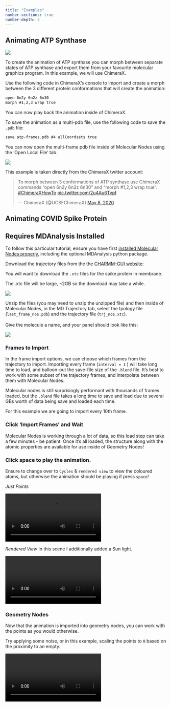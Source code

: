 ```yaml
---
title: "Examples"
number-sections: true
number-depth: 3
---
```


## Animating ATP Synthase

![](https://github.com/BradyAJohnston/MolecularNodes/raw/main/img/atp-animation-demo.gif)

To create the animation of ATP synthase you can morph between separate states of ATP synthase and export them from your favourite molecular graphics program.
In this example, we will use ChimeraX.

Use the following code in ChimeraX's console to import and create a morph between the 3 different protein conformations that will create the animation:

``` html
open 6n2y 6n2z 6n30
morph #1,2,3 wrap true
```

You can now play back the animation inside of ChimeraX.

To save the animation as a multi-pdb file, use the following code to save the `.pdb` file:

``` html
save atp-frames.pdb #4 allCoordsets true
```

You can now open the multi-frame pdb file inside of Molecular Nodes using the 'Open Local File' tab.

![](images/paste-4EFDF204.png)

This example is taken directly from the ChimeraX twitter account:

<blockquote class="twitter-tweet">

<p lang="en" dir="ltr">

To morph between 3 conformations of ATP synthase use ChimeraX commands "open 6n2y 6n2z 6n30" and "morph #1,2,3 wrap true".
<a href="https://twitter.com/hashtag/ChimeraXHowTo?src=hash&amp;ref_src=twsrc%5Etfw">#ChimeraXHowTo</a> <a href="https://t.co/2u4Au6Tvpf">pic.twitter.com/2u4Au6Tvpf</a>

</p>

--- ChimeraX (@UCSFChimeraX) <a href="https://twitter.com/UCSFChimeraX/status/1258888093068701696?ref_src=twsrc%5Etfw">May 8, 2020</a>

</blockquote>

```{=html}
<script async src="https://platform.twitter.com/widgets.js" charset="utf-8"></script>
```
## Animating COVID Spike Protein

::: callout-caution
# Requires MDAnalysis Installed

To follow this particular tutorial, ensure you have first [installed Molecular Nodes properly](installation.qmd), including the optional MDAnalysis python package.
:::

Download the trajectory files from the the [CHARMM-GUI website](https://charmm-gui.org/?doc=archive&lib=covid19):

You will want to download the `.xtc` files for the spike protein in membrane.

::: callout-caution
The .xtc file will be large, \~2GB so the download may take a while.
:::

![](images/paste-5562A342.png)

Unzip the files (you may need to unzip the unzipped file) and then inside of Molecular Nodes, in the MD Trajectory tab, select the tpology file (`last_frame_nos.pdb`) and the trajectory file (`trj_nos.xtc`).\
\
Give the molecule a name, and your panel should look like this:

![](images/paste-E4006B81.png)

### Frames to Import

In the frame import options, we can choose which frames from the trajectory to import.
Importing every frame (`interval = 1` ) will take long time to load, and balloon-out the save-file size of the `.blend` file.
It's best to work with some subset of the trajectory frames, and interpolate between them with Molecular Nodes.\

::: callout-note
Molecular nodes is still surprisingly performant with thousands of frames loaded, but the `.blend` file takes a long time to save and load due to several GBs worth of data being save and loaded each time.
:::

For this example we are going to import every 10th frame.

### Click 'Import Frames' and Wait

Molecular Nodes is working through a lot of data, so this load step can take a few minutes - be patient.
Once it's all loaded, the structure along with the atomic properties are available for use inside of Geometry Nodes!

### Click space to play the animation.

Ensure to change over to `Cycles` & `rendered view` to view the coloured atoms, but otherwise the animation should be playing if press `space`!

*Just Points*

![](images/spike-points.webm)

*Rendered View* In this scene I additionally added a Sun light.

![](images/spike-colour.webm)

### Geometry Nodes

Now that the animation is imported into geometry nodes, you can work with the points as you would otherwise.

Try applying some noise, or in this example, scaling the points to `0` based on the proximity to an empty.

![](images/spike-dissolve.webm)
